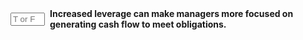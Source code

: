 ::: {.question-block}

<form onsubmit="event.preventDefault(); checkAnswerBox('module9_tf_q77','T')" style="display: flex; align-items: center; gap: 8px;">
  <input type="text" id="module9_tf_q77" name="module9_tf_q77" maxlength="1" placeholder="T or F" style="width: 55px;" data-correct-answer="T" /> 
  <label for="module9_tf_q77"><strong>Increased leverage can make managers more focused on generating cash flow to meet obligations.</strong></label>
</form>

<div id="feedback-module9_tf_q77" class="feedback" data-status="" style="display:none;">
TRUE. The pressure to make debt payments disciplines managers, reducing waste and aligning their interests with investors.
</div>

:::
